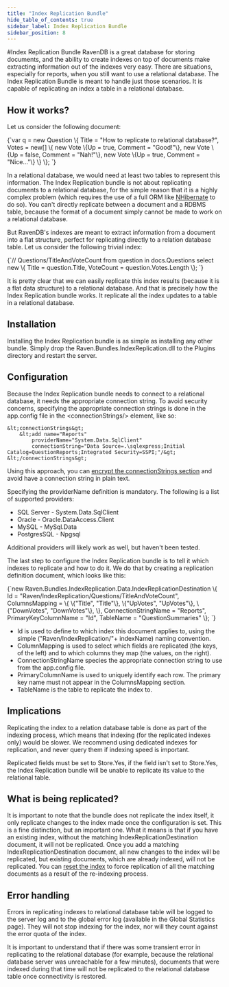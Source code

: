 ```yaml
---
title: "Index Replication Bundle"
hide_table_of_contents: true
sidebar_label: Index Replication Bundle
sidebar_position: 8
---
```



#Index Replication Bundle
RavenDB is a great database for storing documents, and the ability to create indexes on top of documents make extracting information out of the indexes very easy. There are situations, especially for reports, when you still want to use a relational database. The Index Replication Bundle is meant to handle just those scenarios. It is capable of replicating an index a table in a relational database.

## How it works?

Let us consider the following document:

<TabItem value="indexreplication1" label="indexreplication1">
<CodeBlock language="csharp">
{`var q = new Question
\{
	Title = "How to replicate to relational database?",
	Votes = new[]
	\{
		new Vote \{Up = true, Comment = "Good!"\},
		new Vote \{Up = false, Comment = "Nah!"\},
		new Vote \{Up = true, Comment = "Nice..."\}
	\}
\};
`}
</CodeBlock>
</TabItem>

In a relational database, we would need at least two tables to represent this information. The Index Replication bundle is not about replicating documents to a relational database, for the simple reason that it is a highly complex problem (which requires  the use of a full ORM like [NHibernate](http://nhforge.org/) to do so).  You can't directly replicate between a document and a RDBMS table, because the format of a document simply cannot be made to work on a relational database.

But RavenDB's indexes are meant to extract information from a document into a flat structure, perfect for replicating directly to a relation database table. Let us consider the following trivial index:

<TabItem value="indexreplication2" label="indexreplication2">
<CodeBlock language="csharp">
{`// Questions/TitleAndVoteCount
from question in docs.Questions
select new
\{
	Title = question.Title,
	VoteCount = question.Votes.Length
\};
`}
</CodeBlock>
</TabItem>

It is pretty clear that we can easily replicate this index results (because it is a flat data structure) to a relational database. And that is precisely how the Index Replication bundle works. It replicate all the index updates to a table in a relational database.

## Installation

Installing the Index Replication bundle is as simple as installing any other bundle. Simply drop the Raven.Bundles.IndexReplication.dll to the Plugins directory and restart the server.

## Configuration
Because the Index Replication bundle needs to connect to a relational database, it needs the appropriate connection string. To avoid security concerns, specifying the appropriate connection strings is done in the app.config file in the &lt;connectionStrings/&gt; element, like so:

    &lt;connectionStrings&gt;  
    	&lt;add name="Reports" 
            providerName="System.Data.SqlClient"   
            connectionString="Data Source=.\sqlexpress;Initial Catalog=QuestionReports;Integrated Security=SSPI;"/&gt;  
    &lt;/connectionStrings&gt;

Using this approach, you can [encrypt the connectionStrings section](https://msdn.microsoft.com/en-us/library/zhhddkxy.aspx) and avoid have a connection string in plain text.

Specifying  the providerName definition is mandatory. The following is a list of supported providers:

* SQL Server - System.Data.SqlClient
* Oracle - Oracle.DataAccess.Client
* MySQL - MySql.Data
* PostgresSQL - Npgsql

Additional providers will likely work as well, but haven't been tested.

The last step to configure the Index Replication bundle is to tell it which indexes to replicate and how to do it. We do that by creating a replication definition document, which looks like this:

<TabItem value="indexreplication3" label="indexreplication3">
<CodeBlock language="csharp">
{`new Raven.Bundles.IndexReplication.Data.IndexReplicationDestination
\{
	Id = "Raven/IndexReplication/Questions/TitleAndVoteCount",
	ColumnsMapping =
		\{
			\{"Title", "Title"\},
			\{"UpVotes", "UpVotes"\},
			\{"DownVotes", "DownVotes"\},
		\},
	ConnectionStringName = "Reports",
	PrimaryKeyColumnName = "Id",
	TableName = "QuestionSummaries"
\};
`}
</CodeBlock>
</TabItem>

* Id is used to define to which index this document applies to, using the simple ("Raven/IndexReplication/"+ indexName) naming convention.
* ColumnMapping is used to select which fields are replicated (the keys, of the left) and to which columns they map (the values, on the right).
* ConnectionStringName species the appropriate connection string to use from the app.config file.
* PrimaryColumnName is used to uniquely identify each row. The primary key name must not appear in the ColumnsMapping section.
* TableName is the table to replicate the index to.

## Implications
Replicating the index to a relation database table is done as part of the indexing process, which means that indexing (for the replicated indexes only) would be slower. We recommend using dedicated indexes for replication, and never query them if indexing speed is important.

Replicated fields must be set to Store.Yes, if the field isn't set to Store.Yes, the Index Replication bundle will be unable to replicate its value to the relational table.

## What is being replicated?
It is important to note that the bundle does not replicate the index itself, it only replicate changes to the index made once the configuration is set. This is a fine distinction, but an important one. What it means is that if you have an existing index, without the matching IndexReplicationDestination document, it will not be replicated. Once you add a matching IndexReplicationDestination document, all new changes to the index will be replicated, but existing documents, which are already indexed, will not be replicated. You can [reset the index](https://ravendb.net/docs/theory/indexes/indexing?version=1.0) to force replication of all the matching documents as a result of the re-indexing process.

## Error handling

Errors in replicating indexes to relational database table will be logged to the server log and to the global error log (available in the Global Statistics page). They will not stop indexing for the index, nor will they count against the error quota of the index.

It is important to understand that if there was some transient error in replicating to the relational database (for example, because the relational database server was unreachable for a few minutes), documents that were indexed during that time will not be replicated to the relational database table once connectivity is restored.
